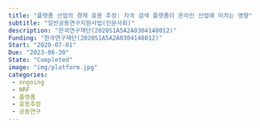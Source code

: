 ```yaml
---
title: "플랫폼 산업의 경제 효용 추정: 자국 검색 플랫폼이 온라인 산업에 미치는 영향"
subtitle: "일반공동연구지원사업(인문사회)"
description: "한국연구재단(2020S1A5A2A0304148012)"
Funding: "한국연구재단(2020S1A5A2A0304148012)"
Start: "2020-07-01"
Due: "2023-06-30"
State: "Completed"
image: "img/platform.jpg"
categories:
 - ongoing
 - NRF
 - 플랫폼
 - 효용추정
 - 공동연구
---
```


::: {style="font-family: \"NanumMyeongjo\", sans-serif;"}



:::
